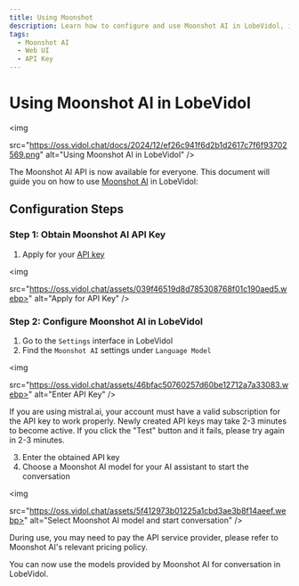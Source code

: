 ```yaml
---
title: Using Moonshot
description: Learn how to configure and use Moonshot AI in LobeVidol, including obtaining an API key and selecting the appropriate AI model for conversation.
tags:
  - Moonshot AI
  - Web UI
  - API Key
---
```


# Using Moonshot AI in LobeVidol

<img

src="https://oss.vidol.chat/docs/2024/12/ef26c941f6d2b1d2617c7f6f93702569.png"
alt="Using Moonshot AI in LobeVidol"
/>

The Moonshot AI API is now available for everyone. This document will guide you on how to use [Moonshot AI](https://www.moonshot.cn/) in LobeVidol:

## Configuration Steps

### Step 1: Obtain Moonshot AI API Key

1. Apply for your [API key](https://platform.moonshot.cn/console/api-keys)

<img

src="https://oss.vidol.chat/assets/039f46519d8d785308768f01c190aed5.webp>"
alt="Apply for API Key"
/>

### Step 2: Configure Moonshot AI in LobeVidol

1. Go to the `Settings` interface in LobeVidol
2. Find the `Moonshot AI` settings under `Language Model`

<img

src="https://oss.vidol.chat/assets/46bfac50760257d60be12712a7a33083.webp>"
alt="Enter API Key"
/>

<Warning>
If you are using mistral.ai, your account must have a valid subscription for the API key to work properly. Newly created API keys may take 2-3 minutes to become active. If you click the "Test" button and it fails, please try again in 2-3 minutes.
</Warning>

3. Enter the obtained API key
4. Choose a Moonshot AI model for your AI assistant to start the conversation

<img

src="https://oss.vidol.chat/assets/5f412973b01225a1cbd3ae3b8f14aeef.webp>"
alt="Select Moonshot AI model and start conversation"
/>

<Warning>
During use, you may need to pay the API service provider, please refer to Moonshot AI's relevant pricing policy.
</Warning>

You can now use the models provided by Moonshot AI for conversation in LobeVidol.

